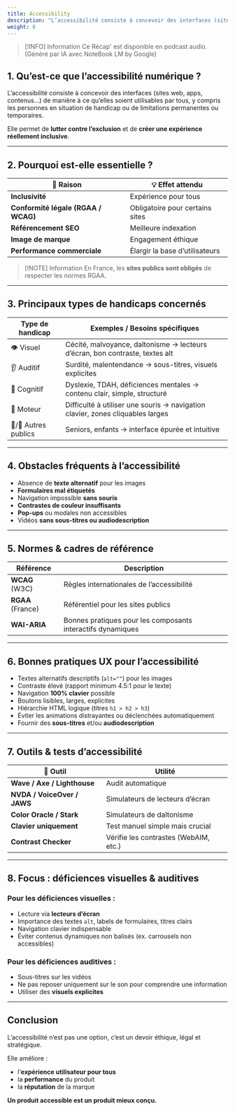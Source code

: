 ```yaml
---
title: Accessibility
description: "L’accessibilité consiste à concevoir des interfaces (sites web, apps, contenus…) de manière à ce qu’elles soient utilisables par tous, y compris les personnes en situation de handicap ou de limitations permanentes ou temporaires."
weight: 8
---
```



> [!INFO] Information
> Ce Récap' est disponible en podcast audio. (Généré par IA avec NoteBook LM by Google)

<SrtPlayer
  client:only="react"
  audioSrc="/podcasts/accessibility.m4a"
  srtUrl="/podcasts/accessibility.srt"
/>

## 1. Qu’est-ce que l’accessibilité numérique ?

L’accessibilité consiste à concevoir des interfaces (sites web, apps, contenus…) de manière à ce qu’elles soient utilisables par tous, y compris les personnes en situation de handicap ou de limitations permanentes ou temporaires.

Elle permet de **lutter contre l’exclusion** et de **créer une expérience réellement inclusive**.

---

## 2. Pourquoi est-elle essentielle ?

| 🎯 Raison                           | 💡 Effet attendu                |
| ----------------------------------- | ------------------------------- |
| **Inclusivité**                     | Expérience pour tous            |
| **Conformité légale (RGAA / WCAG)** | Obligatoire pour certains sites |
| **Référencement SEO**               | Meilleure indexation            |
| **Image de marque**                 | Engagement éthique              |
| **Performance commerciale**         | Élargir la base d’utilisateurs  |

> [!NOTE] Information
> En France, les **sites publics sont obligés** de respecter les normes RGAA.

---

## 3. Principaux types de handicaps concernés

| Type de handicap     | Exemples / Besoins spécifiques                                                 |
| -------------------- | ------------------------------------------------------------------------------ |
| 👁 Visuel             | Cécité, malvoyance, daltonisme → lecteurs d’écran, bon contraste, textes alt   |
| 👂 Auditif           | Surdité, malentendance → sous-titres, visuels explicites                       |
| 🧠 Cognitif          | Dyslexie, TDAH, déficiences mentales → contenu clair, simple, structuré        |
| 🦾 Moteur            | Difficulté à utiliser une souris → navigation clavier, zones cliquables larges |
| 👶/👵 Autres publics | Seniors, enfants → interface épurée et intuitive                               |

---

## 4. Obstacles fréquents à l’accessibilité

- Absence de **texte alternatif** pour les images
- **Formulaires mal étiquetés**
- Navigation impossible **sans souris**
- **Contrastes de couleur insuffisants**
- **Pop-ups** ou modales non accessibles
- Vidéos **sans sous-titres ou audiodescription**

---

## 5. Normes & cadres de référence

| Référence         | Description                                                 |
| ----------------- | ----------------------------------------------------------- |
| **WCAG** (W3C)    | Règles internationales de l’accessibilité                   |
| **RGAA** (France) | Référentiel pour les sites publics                          |
| **WAI-ARIA**      | Bonnes pratiques pour les composants interactifs dynamiques |

---

## **6. Bonnes pratiques UX pour l’accessibilité**

- Textes alternatifs descriptifs (`alt=""`) pour les images
- Contraste élevé (rapport minimum 4.5:1 pour le texte)
- Navigation **100% clavier** possible
- Boutons lisibles, larges, explicites
- Hiérarchie HTML logique (titres `h1 > h2 > h3`)
- Éviter les animations distrayantes ou déclenchées automatiquement
- Fournir des **sous-titres** et/ou **audiodescription**

---

## **7. Outils & tests d’accessibilité**

| 🧰 Outil                    | Utilité                               |
| --------------------------- | ------------------------------------- |
| **Wave / Axe / Lighthouse** | Audit automatique                     |
| **NVDA / VoiceOver / JAWS** | Simulateurs de lecteurs d’écran       |
| **Color Oracle / Stark**    | Simulateurs de daltonisme             |
| **Clavier uniquement**      | Test manuel simple mais crucial       |
| **Contrast Checker**        | Vérifie les contrastes (WebAIM, etc.) |

---

## 8. Focus : déficiences visuelles & auditives

### Pour les déficiences visuelles :

- Lecture via **lecteurs d’écran**
- Importance des textes `alt`, labels de formulaires, titres clairs
- Navigation clavier indispensable
- Éviter contenus dynamiques non balisés (ex. carrousels non accessibles)

### Pour les déficiences auditives :

- Sous-titres sur les vidéos
- Ne pas reposer uniquement sur le son pour comprendre une information
- Utiliser des **visuels explicites**

---

## Conclusion

L’accessibilité n’est pas une option, c’est un devoir éthique, légal et stratégique.

Elle améliore :

- l’**expérience utilisateur pour tous**
- la **performance** du produit
- la **réputation** de la marque

**Un produit accessible est un produit mieux conçu.**

```

```
